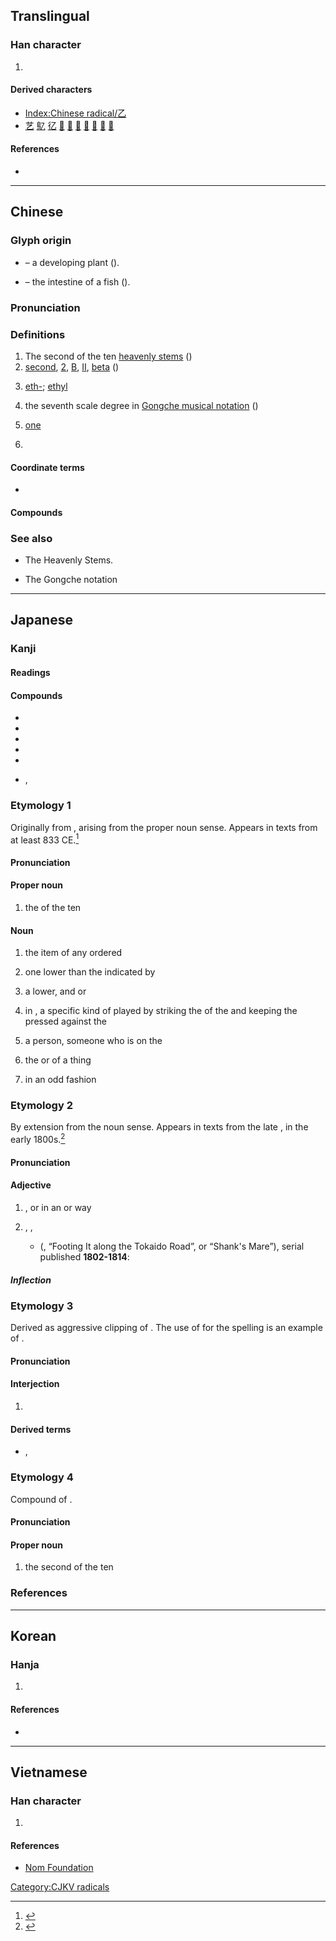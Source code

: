{{also|之}}
{{character info/new}}
==Translingual==
{{stroke order|type=animate}}

===Han character===
{{Han char|rn=5|rad=乙|as=00|sn=1|four=17710|canj=NU}}

# {{mul-kangxi radical-def}}

====Derived characters====
* [[Index:Chinese radical/乙]]
* [[艺]] [[鳦]] [[𢒼]] [[𤴥]] [[𥘆]] [[𥝎]] [[𦨇]] [[𧈝]] [[𩁶]] [[𪐘]]

====References====
* {{Han ref|kx=0083.150|dkj=00161|dj=0167.070|hdz=10047.040|uh=4E59|ud=20057|bh=A441|bd=42049}}

----

==Chinese==
{{zh-forms}}

===Glyph origin===
{{Han etyl}}

* {{liushu|p}} – a developing plant (''{{w|Shuowen}}'').
* {{liushu|p}} – the intestine of a fish (''{{w|Erya}}'').

===Pronunciation===
{{zh-pron
|m=yǐ
|c=jyut3,jyut6
|mn=it
|h=pfs=yet
|w=4iq
|mc=y
|oc=y
|cat=n,pn,num
}}

===Definitions===
{{zh-hanzi}}

# The second of the ten [[heavenly stem]]s ({{zh-l|天干}})
# [[second]], [[2]], [[B]], [[II]], [[beta]] ({{non-gloss definition|used for unnamed people or object, to enumarate headings in a list, for grade}})
#: {{zh-x|路人 甲 和 路人 乙|passerby A and passerby '''B'''}}
#: {{zh-x|他 法語 成績 得 了 乙。|He got a '''B''' in French.}}
#: {{zh-x|乙肝|hepatitis '''B'''}}
# {{lb|zh|chemistry}} [[eth-]]; [[ethyl]]
#: {{zh-x|乙烷|'''eth'''ane}}
# the seventh scale degree in [[w:Gongche_notation|Gongche musical notation]] ({{zh-l|工尺譜}})
# {{lb|zh|literary|formal}} [[one]]
#: {{zh-x|（公文）……加 乙 份。|(In official letters) …added '''one''' copy.}}
# {{surname|lang=zh}}

====Coordinate terms====
* {{list:heavenly stems/zh}}

====Compounds====
{{zh-der|三氯乙烷|乙醇|太乙神針|乙烷|乙覽|圖乙|左乙|小乙|太乙|三氯乙烯|乙酸|乙炔|塗乙|太乙數|勾乙|乙醚|乙等特考|乙烯|氯乙烯|某乙|甲乙|鳧乙|聚乙烯|苯乙烯|越鳧楚乙|聚苯乙烯}}

===See also===
* {{zh-l|天干}} The Heavenly Stems.
* {{zh-l|工尺譜}} The Gongche notation

----

==Japanese==

===Kanji===
{{ja-kanji|grade=c|rs=乙00}}

====Readings====
{{ja-readings
|goon=おつ, おち
|kanon=いつ
|kun=きのと-, おと-
}}

====Compounds====
{{der-top|Compounds}}
* {{ja-r|乙子|おとご}}
* {{ja-r|乙種|おつしゅ}}
* {{ja-r|乙巡|おつじゅん}}
* {{ja-r|乙女|おとめ}}
* {{ja-r|乙姫|おとひめ}}
* {{ja-r|乙夜|いつや}}, {{ja-r|乙夜|おつや}}
{{der-bottom}}

===Etymology 1===
{{ja-kanjitab|おつ|yomi=o}}

Originally from {{der|ja|ltc|sort=おつ|-}} {{ltc-l|乙}}, arising from the proper noun sense.  Appears in texts from at least 833 CE.<ref name="KDJ">{{R:Kokugo Dai Jiten}}</ref>

====Pronunciation====
{{ja-pron|yomi=goon|おつ|acc=1|acc_ref=DJR}}

====Proper noun====
{{wp|lang=ja}}
{{ja-pos|proper|おつ}}

# the {{l|en|second}} of the ten {{w|Celestial Stems}}

{{topics|ja|Heavenly Stems|sort=おつ}}

====Noun====
{{ja-noun|おつ}}

# the {{l|en|second}} item of any ordered {{l|en|list}}
# {{lb|ja|sort=おつ|music}} one {{l|en|tone}} lower than the {{l|en|note}} indicated by {{m|ja|甲|tr=kō||the first of something}}
# {{lb|ja|sort=おつ|by extension from the musical sense}} a lower, {{l|en|sonorous}} and {{l|en|moving}} {{l|en|sound}} or {{l|en|tone}}
# {{lb|ja|sort=おつ|noh|_|theatre}} in {{l|en|noh}} {{l|en|musical}} {{l|en|accompaniment}}, a specific kind of {{l|en|muffled}} {{l|en|drum}} {{l|en|beat}} played by striking the {{l|en|head}} of the {{l|en|taiko}} {{l|en|drum}} and keeping the {{l|en|mallet}} pressed against the {{l|en|head}}
# {{lb|ja|sort=おつ|Kansai|_|dialect|slang}} a {{l|en|stupid}} person, someone who is {{l|en|slow}} on the {{l|en|uptake}}
# {{lb|ja|sort=おつ|rare|possibly|_|archaic}} the {{l|en|state}} or {{l|en|circumstances}} of a thing
# {{lb|ja|sort=おつ|rare|possibly|_|archaic}} {{l|en|dressing up}} in an odd fashion

===Etymology 2===
{{ja-kanjitab|おつ|yomi=o}}

By extension from the {{m|en|moving}} {{m|en|tone}} noun sense.  Appears in texts from the late {{w|Edo period}}, in the early 1800s.<ref name="KDJ">{{R:Kokugo Dai Jiten}}</ref>

====Pronunciation====
{{ja-pron|yomi=goon|おつ|acc=0|acc_ref=DJR}}

====Adjective====
{{ja-adj|infl=na|おつ}}

# {{l|en|out of the ordinary}}, {{l|en|strange}} or {{l|en|unusual}} in an {{l|en|interesting}} or {{l|en|stylish}} way
# {{l|en|strange}}, {{l|en|odd}}, {{l|en|weird}}
#* {{w|:ja:東海道中膝栗毛}} (''{{w|Tōkaidōchū Hizakurige}}'', “Footing It along the Tokaido Road”, or “Shank's Mare”), serial published '''1802-1814''':
#*: {{ja-usex|ヲヤ弥次さん、'''おつ'''な手つきをしておめへ何をする|ヲヤ やじ-さん、 '''おつ''' な 手つき を して おめへ 何 を する|rom=Oya Yaji-san, '''otsu''' na tetsuki o shite omē nani o suru|Oy, Yaji, what do you think you're doing with your '''weird''' way of using your hands?}}

=====Inflection=====
{{ja-na|おつ}}

===Etymology 3===
{{ja-kanjitab|yomi=o|おつ}}

Derived as aggressive clipping of {{m|ja|お疲れ様です|tr=otsukaresama desu|lit=that's honorable exhaustion (from hard work)|pos=used as a kind of greeting at work}}.  The use of {{lang|ja|乙}} for the spelling is an example of {{l|en|phonetic}} {{ja-ateji|sort=おつ}}.

====Pronunciation====
{{ja-pron|yomi=goon|おつ}}

====Interjection====
{{ja-pos|おつ|interjection}}

# {{lb|ja|internet slang}} {{clipping of|lang=ja|sort=おつ|お疲れ様です|tr=otsukaresama desu}}

====Derived terms====
* {{ja-r|うp乙|うpおつ}}, {{ja-r|うぽつ}}

===Etymology 4===
{{ja-kanjitab|きのと|yomi=k}}

Compound of {{com|ja|sort=きのと|木|tr1=Ki|t1={{w|Wood (Wu Xing)|Wood}}|pos1=one of the {{w|Wu Xing|Five Elements}}|の|tr2=no|pos2=attributive marker|弟|tr3=oto|t3=[[younger brother]]}}.

====Pronunciation====
{{ja-pron|yomi=k|きのと|acc=2|acc_ref=DJR}}

====Proper noun====
{{ja-pos|proper|きのと}}

# the second of the ten {{w|Celestial stem|Heavenly Stems}}

===References===
<references/>

----

==Korean==

===Hanja===
{{ko-hanja|hangeul=을|rv=eul|mr=ŭl|eumhun=새|ehrv=sae|ehmr=sae|ehy=}}

# {{defn|lang=ko|sort=乙00}}

====References====
* {{Hanja ref|nav=10977}}

[[Category:CJKV radicals]]

----

==Vietnamese==

===Han character===
{{vi-hantu|[[ất]], [[át]], [[ắc]], [[ắt]], [[hắt]], [[ặc]], [[lớt]]|rs=乙00}}

# {{defn|lang=vi|sort=乙00}}

====References====
* [http://nomfoundation.org/common/nom_details.php?codepoint=4e59 Nom Foundation]